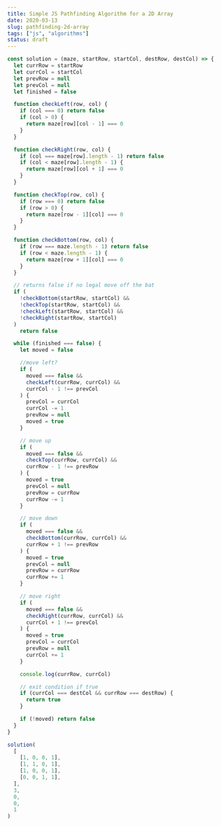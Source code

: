 ```yaml
---
title: Simple JS Pathfinding Algorithm for a 2D Array
date: 2020-03-13
slug: pathfinding-2d-array
tags: ["js", "algorithms"]
status: draft
---
```


```js
const solution = (maze, startRow, startCol, destRow, destCol) => {
  let currRow = startRow
  let currCol = startCol
  let prevRow = null
  let prevCol = null
  let finished = false

  function checkLeft(row, col) {
    if (col === 0) return false
    if (col > 0) {
      return maze[row][col - 1] === 0
    }
  }

  function checkRight(row, col) {
    if (col === maze[row].length - 1) return false
    if (col < maze[row].length - 1) {
      return maze[row][col + 1] === 0
    }
  }

  function checkTop(row, col) {
    if (row === 0) return false
    if (row > 0) {
      return maze[row - 1][col] === 0
    }
  }

  function checkBottom(row, col) {
    if (row === maze.length - 1) return false
    if (row < maze.length - 1) {
      return maze[row + 1][col] === 0
    }
  }

  // returns false if no legal move off the bat
  if (
    !checkBottom(startRow, startCol) &&
    !checkTop(startRow, startCol) &&
    !checkLeft(startRow, startCol) &&
    !checkRight(startRow, startCol)
  )
    return false

  while (finished === false) {
    let moved = false

    //move left?
    if (
      moved === false &&
      checkLeft(currRow, currCol) &&
      currCol - 1 !== prevCol
    ) {
      prevCol = currCol
      currCol -= 1
      prevRow = null
      moved = true
    }

    // move up
    if (
      moved === false &&
      checkTop(currRow, currCol) &&
      currRow - 1 !== prevRow
    ) {
      moved = true
      prevCol = null
      prevRow = currRow
      currRow -= 1
    }

    // move down
    if (
      moved === false &&
      checkBottom(currRow, currCol) &&
      currRow + 1 !== prevRow
    ) {
      moved = true
      prevCol = null
      prevRow = currRow
      currRow += 1
    }

    // move right
    if (
      moved === false &&
      checkRight(currRow, currCol) &&
      currCol + 1 !== prevCol
    ) {
      moved = true
      prevCol = currCol
      prevRow = null
      currCol += 1
    }

    console.log(currRow, currCol)

    // exit condition if true
    if (currCol === destCol && currRow === destRow) {
      return true
    }

    if (!moved) return false
  }
}

solution(
  [
    [1, 0, 0, 1],
    [1, 1, 0, 1],
    [1, 0, 0, 1],
    [0, 0, 1, 1],
  ],
  3,
  0,
  0,
  1
)
```
